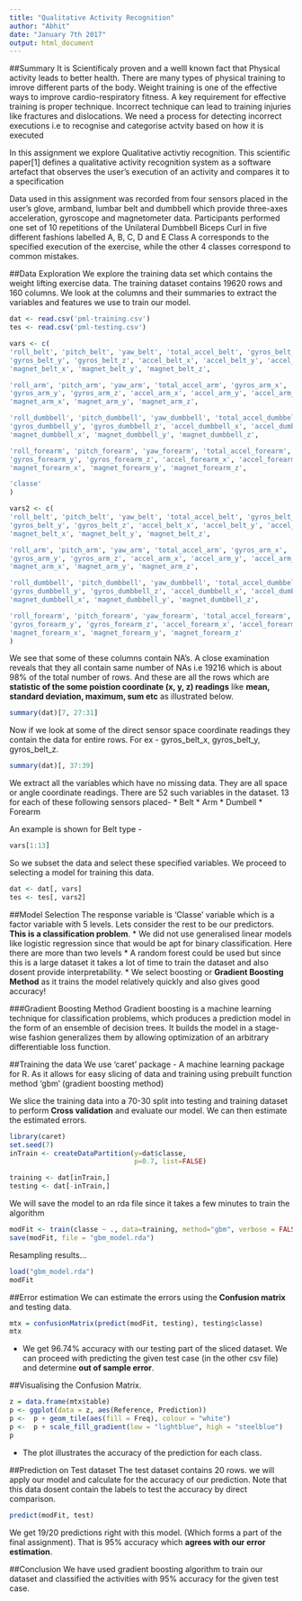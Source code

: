 ```yaml
---
title: "Qualitative Activity Recognition"
author: "Abhit"
date: "January 7th 2017"
output: html_document
---
```


##Summary
It is Scientificaly proven and a welll known fact that Physical activity leads to better health. There are many types of physical training to imrove different parts of the body. Weight training is one of the effective ways to improve cardio-respiratory fitness. A key requirement for effective training is proper technique. Incorrect technique can lead to training injuries like fractures and dislocations. We need a process for detecting incorrect executions i.e to recognise and categorise actvity based on how it is executed

In this assignment we explore Qualitative activtiy recognition. This scientific paper[1] defines a qualitative activity recognition system as a software artefact that observes the user’s execution of an activity and compares it to a specification

Data used in this assignment was recorded from four sensors placed in the user's glove, armband, lumbar belt and dumbbell which provide three-axes acceleration, gyroscope and magnetometer data. Participants performed one set of 10 repetitions of the Unilateral Dumbbell Biceps Curl in five different fashions labelled A, B, C, D and E Class A corresponds to the specified execution of the exercise, while the other 4 classes correspond to common mistakes.

##Data Exploration
We explore the training data set which contains the weight lifting exercise data. 
The training dataset contains 19620 rows and 160 columns. We look at the columns and their summaries to extract the variables and features we use to train our model.

```r
dat <- read.csv('pml-training.csv')
tes <- read.csv('pml-testing.csv')
```

```r
vars <- c(
'roll_belt', 'pitch_belt', 'yaw_belt', 'total_accel_belt', 'gyros_belt_x',
'gyros_belt_y', 'gyros_belt_z', 'accel_belt_x', 'accel_belt_y', 'accel_belt_z',
'magnet_belt_x', 'magnet_belt_y', 'magnet_belt_z',

'roll_arm', 'pitch_arm', 'yaw_arm', 'total_accel_arm', 'gyros_arm_x',
'gyros_arm_y', 'gyros_arm_z', 'accel_arm_x', 'accel_arm_y', 'accel_arm_z',
'magnet_arm_x', 'magnet_arm_y', 'magnet_arm_z',

'roll_dumbbell', 'pitch_dumbbell', 'yaw_dumbbell', 'total_accel_dumbbell', 'gyros_dumbbell_x',
'gyros_dumbbell_y', 'gyros_dumbbell_z', 'accel_dumbbell_x', 'accel_dumbbell_y', 'accel_dumbbell_z',
'magnet_dumbbell_x', 'magnet_dumbbell_y', 'magnet_dumbbell_z',

'roll_forearm', 'pitch_forearm', 'yaw_forearm', 'total_accel_forearm', 'gyros_forearm_x',
'gyros_forearm_y', 'gyros_forearm_z', 'accel_forearm_x', 'accel_forearm_y', 'accel_forearm_z',
'magnet_forearm_x', 'magnet_forearm_y', 'magnet_forearm_z',

'classe' 
)

vars2 <- c(
'roll_belt', 'pitch_belt', 'yaw_belt', 'total_accel_belt', 'gyros_belt_x',
'gyros_belt_y', 'gyros_belt_z', 'accel_belt_x', 'accel_belt_y', 'accel_belt_z',
'magnet_belt_x', 'magnet_belt_y', 'magnet_belt_z',

'roll_arm', 'pitch_arm', 'yaw_arm', 'total_accel_arm', 'gyros_arm_x',
'gyros_arm_y', 'gyros_arm_z', 'accel_arm_x', 'accel_arm_y', 'accel_arm_z',
'magnet_arm_x', 'magnet_arm_y', 'magnet_arm_z',

'roll_dumbbell', 'pitch_dumbbell', 'yaw_dumbbell', 'total_accel_dumbbell', 'gyros_dumbbell_x',
'gyros_dumbbell_y', 'gyros_dumbbell_z', 'accel_dumbbell_x', 'accel_dumbbell_y', 'accel_dumbbell_z',
'magnet_dumbbell_x', 'magnet_dumbbell_y', 'magnet_dumbbell_z',

'roll_forearm', 'pitch_forearm', 'yaw_forearm', 'total_accel_forearm', 'gyros_forearm_x',
'gyros_forearm_y', 'gyros_forearm_z', 'accel_forearm_x', 'accel_forearm_y', 'accel_forearm_z',
'magnet_forearm_x', 'magnet_forearm_y', 'magnet_forearm_z'
)
```

We see that some of these columns contain NA's. A close examination reveals that they all contain same number of NAs i.e 19216 which is about 98% of the total number of rows. And these are all the rows which are **statistic of the some poistion coordinate (x, y, z) readings** like **mean, standard deviation, maximum, sum etc** as illustrated below. 
```r
summary(dat)[7, 27:31]
```

Now if we look at some of the direct sensor space coordinate readings they contain the data for entire rows. For ex - gyros_belt_x, gyros_belt_y, gyros_belt_z.

```r
summary(dat)[, 37:39]
```

We extract all the variables which have no missing data. They are all space or angle coordinate readings. There are 52 such variables in the dataset. 13 for each of these following sensors placed-
* Belt
* Arm
* Dumbell
* Forearm

An example is shown for Belt type -
```r
vars[1:13]
```

So we subset the data and select these specified variables. We proceed to selecting a model for training this data.

```r
dat <- dat[, vars]
tes <- tes[, vars2]
```

##Model Selection
The response variable is 'Classe' variable which is a factor variable with 5 levels. Lets consider the rest to be our predictors. **This is a classification problem**. 
* We did not use generalised linear models like logistic regression since that would be apt for binary classification. Here there are more than two levels
* A random forest could be used but since this is a large dataset it takes a lot of time to train the dataset and also dosent provide interpretability.
* We select boosting or **Gradient Boosting Method** as it trains the model relatively quickly and also gives good accuracy!

###Gradient Boosting Method
Gradient boosting is a machine learning technique for classification problems, which produces a prediction model in the form of an ensemble of decision trees. It builds the model in a stage-wise fashion generalizes them by allowing optimization of an arbitrary differentiable loss function.

##Training the data
We use 'caret' package - A machine learning package for R. As it allows for easy slicing of data and training using prebuilt function method 'gbm' (gradient boosting method)

We slice the training data into a 70-30 split into testing and training dataset to perform **Cross validation** and evaluate our model. We can then estimate the estimated errors.

```r
library(caret)
set.seed(7)
inTrain <- createDataPartition(y=dat$classe,
                               p=0.7, list=FALSE)

training <- dat[inTrain,]
testing <- dat[-inTrain,]
```

We will save the model to an rda file since it takes a few minutes to train the algorithm
```r
modFit <- train(classe ~ ., data=training, method="gbm", verbose = FALSE)
save(modFit, file = "gbm_model.rda")
```

Resampling results...
```r
load("gbm_model.rda")
modFit 
```

##Error estimation
We can estimate the errors using the **Confusion matrix** and testing data. 
```r
mtx = confusionMatrix(predict(modFit, testing), testing$classe)
mtx
```
* We get 96.74% accuracy with our testing part of the sliced dataset. We can proceed with predicting the given test case (in the other csv file) and determine **out of sample error**.

##Visualising the Confusion Matrix. 
```r
z = data.frame(mtx$table)
p <- ggplot(data = z, aes(Reference, Prediction)) 
p <-  p + geom_tile(aes(fill = Freq), colour = "white") 
p <-  p + scale_fill_gradient(low = "lightblue", high = "steelblue")
p
```
* The plot illustrates the accuracy of the prediction for each class.

##Prediction on Test dataset
The test dataset contains 20 rows. we will apply our model and calculate for the accuracy of our prediction. Note that this data dosent contain the labels to test the accuracy by direct comparison.
```r
predict(modFit, test)
```
We get 19/20 predictions right with this model. (Which forms a part of the final assignment). That is 95% accuracy which **agrees with our error estimation**.

##Conclusion
We have used gradient boosting algorithm to train our dataset and classified the activities with 95% accuracy for the given test case.
